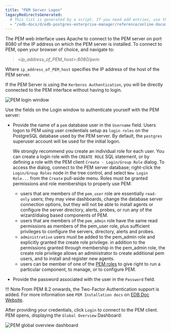 ```yaml
---
title: "PEM Server Logon"
legacyRedirectsGenerated:
  # This list is generated by a script. If you need add entries, use the `legacyRedirects` key.
  - "/edb-docs/d/edb-postgres-enterprise-manager/reference/online-documentation/8.0/pem_server_logon.html"
---
```


<div id="pem_server_logon" class="registered_link"></div>

The PEM web interface uses Apache to connect to the PEM server on port 8080 of the IP address on which the PEM server is installed. To connect to PEM, open your browser of choice, and navigate to:

> *&lt;ip_address_of_PEM_host>:8080/pem*

Where `ip_address_of_PEM_host` specifies the IP address of the host of the PEM server.

If the PEM Server is using the `Kerberos Authentication`, you will be directly connected to the PEM interface without having to login.

![PEM login window](../images/pem_logon.png)

Use the fields on the Login window to authenticate yourself with the PEM server:

-   Provide the name of a `pem` database user in the `Username` field. Users logon to PEM using user credentials setup as `login roles` on the PostgreSQL database used by the PEM server. By default, the `postgres` superuser account will be used for the initial logon.

    We strongly recommend you create an individual role for each user. You can create a login role with the `CREATE ROLE` SQL statement, or by defining a role with the PEM client `Create - Login/Group Role` dialog. To access the dialog, connect to the PEM server database; right-click the `Login/Group Roles` node in the tree control, and select `New Login Role...` from the `Create` pull-aside menu. Roles must be granted permissions and role memberships to properly use PEM:

    -   users that are members of the `pem_user` role are essentially `read-only` users; they may view dashboards, change the database server connection options, but they will not be able to install agents or configure the server directory, alerts, probes, or run any of the wizard/dialog based components of PEM.
    -   users that are members of the `pem_admin` role have the same read permissions as members of the pem_user role, plus sufficient privileges to configure the servers, directory, alerts and probes.
    -   `administrative` users must be added to the pem_admin role and explicitly granted the create role privilege. in addition to the permissions granted through membership in the pem_admin role, the create role privilege allows an administrator to create additional pem users, and to install and register new agents.
    -   users can be member of one of the [PEM roles](04_pem_roles/#pem_roles) to give right to run a particular component, to manage, or to configure PEM.

-   Provide the password associated with the user in the `Password` field.

!!! Note
    From PEM 8.2 onwards, the Two-Factor Authentication support is added. For more information see `PEM Installation docs` on [EDB Doc Website](https://www.enterprisedb.com/docs/pem/latest/).

After providing your credentials, click `Login` to connect to the PEM client. PEM opens, displaying the `Global Overview` Dashboard:

![PEM global overview dashboard](../images/global_overview.png)
